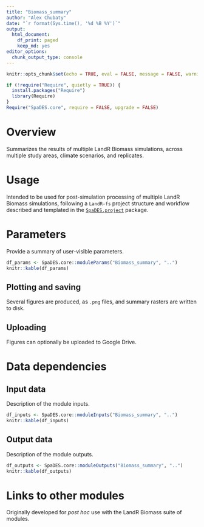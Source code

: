 ```yaml
---
title: "Biomass_summary"
author: "Alex Chubaty"
date: "`r format(Sys.time(), '%d %B %Y')`"
output:
  html_document:
    df_print: paged
    keep_md: yes
editor_options:
  chunk_output_type: console
---
```


```r
knitr::opts_chunk$set(echo = TRUE, eval = FALSE, message = FALSE, warning = FALSE, results = "hold")

if (!require("Require", quietly = TRUE)) {
  install.packages("Require")
  library(Require)
}
Require("SpaDES.core", require = FALSE, upgrade = FALSE)
```

# Overview

Summarizes the results of multiple LandR Biomass simulations, across multiple study areas, climate scenarios, and replicates.

# Usage

Intended to be used for post-simulation processing of multiple LandR Biomass simulations, following a `LandR-fs` project structure and workflow described and templated in the [`SpaDES.project`](https://github.com/PredictiveEcology/SpaDES.project) package.

# Parameters

Provide a summary of user-visible parameters.

```r
df_params <- SpaDES.core::moduleParams("Biomass_summary", "..")
knitr::kable(df_params)
```

## Plotting and saving

Several figures are produced, as `.png` files, and summary rasters are written to disk.

## Uploading

Figures can optionally be uploaded to Google Drive.

# Data dependencies

## Input data

Description of the module inputs.

```r
df_inputs <- SpaDES.core::moduleInputs("Biomass_summary", "..")
knitr::kable(df_inputs)
```

## Output data

Description of the module outputs.

```r
df_outputs <- SpaDES.core::moduleOutputs("Biomass_summary", "..")
knitr::kable(df_outputs)
```

# Links to other modules

Originally developed for *post hoc* use with the LandR Biomass suite of modules.
